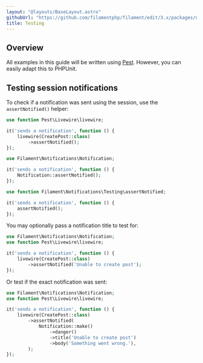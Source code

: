 ```yaml
---
layout: "@layouts/BaseLayout.astro"
githubUrl: "https://github.com/filamentphp/filament/edit/3.x/packages/notifications/docs/06-testing.md"
title: Testing
---
```


## Overview

All examples in this guide will be written using [Pest](https://pestphp.com). However, you can easily adapt this to PHPUnit.

## Testing session notifications

To check if a notification was sent using the session, use the `assertNotified()` helper:

```php
use function Pest\Livewire\livewire;

it('sends a notification', function () {
    livewire(CreatePost::class)
        ->assertNotified();
});
```

```php
use Filament\Notifications\Notification;

it('sends a notification', function () {
    Notification::assertNotified();
});
```

```php
use function Filament\Notifications\Testing\assertNotified;

it('sends a notification', function () {
    assertNotified();
});
```

You may optionally pass a notification title to test for:

```php
use Filament\Notifications\Notification;
use function Pest\Livewire\livewire;

it('sends a notification', function () {
    livewire(CreatePost::class)
        ->assertNotified('Unable to create post');
});
```

Or test if the exact notification was sent:

```php
use Filament\Notifications\Notification;
use function Pest\Livewire\livewire;

it('sends a notification', function () {
    livewire(CreatePost::class)
        ->assertNotified(
            Notification::make()
                ->danger()
                ->title('Unable to create post')
                ->body('Something went wrong.'),
        );
});
```
